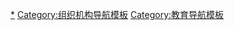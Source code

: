 {{Navbox
|name = 學生組織
|state = {{{state<includeonly>|autocollapse</includeonly>}}}
|title = 學生組織
|bodyclass = hlist

|group1= 一般
|list1 = {{Navbox |child
  | group1 = 在校學生
  | list1  = 
* [[學生會]]
* [[兄弟會與姊妹會]]

  | group2 = 畢業生
  | list2  =
* [[校友]] 
* [[校友會]]
* [[級社]]
   }}

|group2= 旅遊
|list2 =
* [[國際青年旅舍聯盟]]


|below= 
}}<noinclude>

[[Category:學生組織|*]]
[[Category:组织机构导航模板]]
[[Category:教育导航模板]]
</noinclude>
